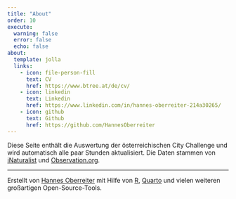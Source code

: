 ```yaml
---
title: "About"
order: 10
execute:
  warning: false
  error: false
  echo: false
about:
  template: jolla
  links:
    - icon: file-person-fill
      text: CV
      href: https://www.btree.at/de/cv/
    - icon: linkedin
      text: Linkedin
      href: https://www.linkedin.com/in/hannes-oberreiter-214a30265/
    - icon: github
      text: Github
      href: https://github.com/HannesOberreiter
---
```


Diese Seite enthält die Auswertung der österreichischen City Challenge und wird automatisch alle paar Stunden aktualisiert. Die Daten stammen von [iNaturalist](https://www.inaturalist.org/) und [Observation.org](https://observation.org).

<hr/>

Erstellt von [Hannes Oberreiter](https://www.btree.at) mit Hilfe von [R](https://www.r-project.org/), [Quarto](https://quarto.org/) und vielen weiteren großartigen Open-Source-Tools.